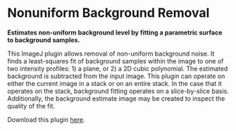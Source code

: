 = Nonuniform Background Removal =

'''Estimates non-uniform background level by fitting a parametric surface to background samples.'''

This ImageJ plugin allows removal of non-uniform background noise. It finds a least-squares fit of background samples within the image to one of two intensity profiles: 1) a plane, or 2) a 2D cubic polynomial. The estimated background is subtracted from the input image. This plugin can operate on either the current image in a stack or on an entire stack. In the case that it operates on the stack, background fitting operates on a slice-by-slice basis. Additionally, the background estimate image may be created to inspect the quality of the fit.

Download this plugin [[http://www.cs.unc.edu/~cquammen/imagej/nonuniform_background_removal.html|here]].
